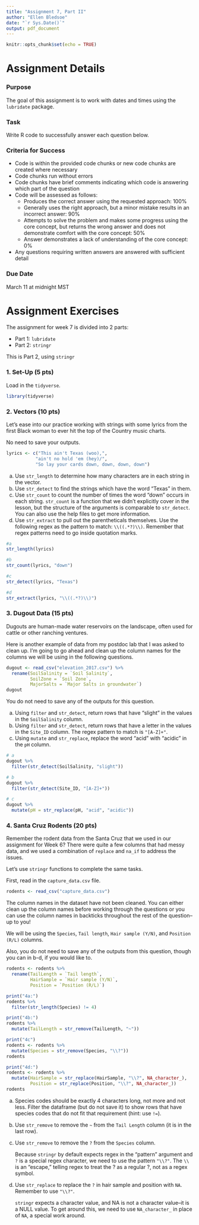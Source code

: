 ```yaml
---
title: "Assignment 7, Part II"
author: "Ellen Bledsoe"
date: "`r Sys.Date()`"
output: pdf_document
---
```


```r
knitr::opts_chunk$set(echo = TRUE)
```

# Assignment Details

### Purpose

The goal of this assignment is to work with dates and times using the `lubridate` package.

### Task

Write R code to successfully answer each question below.

### Criteria for Success

-   Code is within the provided code chunks or new code chunks are created where necessary
-   Code chunks run without errors
-   Code chunks have brief comments indicating which code is answering which part of the question
-   Code will be assessed as follows:
    -   Produces the correct answer using the requested approach: 100%
    -   Generally uses the right approach, but a minor mistake results in an incorrect answer: 90%
    -   Attempts to solve the problem and makes some progress using the core concept, but returns the wrong answer and does not demonstrate comfort with the core concept: 50%
    -   Answer demonstrates a lack of understanding of the core concept: 0%
-   Any questions requiring written answers are answered with sufficient detail

### Due Date

March 11 at midnight MST

# Assignment Exercises

The assignment for week 7 is divided into 2 parts:

-   Part 1: `lubridate`
-   Part 2: `stringr`

This is Part 2, using `stringr`

### 1. Set-Up (5 pts)

Load in the `tidyverse`.

```r
library(tidyverse)
```

### 2. Vectors (10 pts)

Let's ease into our practice working with strings with some lyrics from the first Black woman to ever hit the top of the Country music charts.

No need to save your outputs.

```r
lyrics <- c("This ain't Texas (woo),", 
           "ain't no hold 'em (hey)/",
           "So lay your cards down, down, down, down")
```

a.  Use `str_length` to determine how many characters are in each string in the vector.
b.  Use `str_detect` to find the strings which have the word "Texas" in them.
c.  Use `str_count` to count the number of times the word "down" occurs in each string. `str_count` is a function that we didn't explicitly cover in the lesson, but the structure of the arguments is comparable to `str_detect`. You can also use the help files to get more information.
d.  Use `str_extract` to pull out the parentheticals themselves. Use the following regex as the pattern to match: `\\((.*?)\\)`. Remember that regex patterns need to go inside quotation marks.

```r
#a
str_length(lyrics)

#b
str_count(lyrics, "down")

#c
str_detect(lyrics, "Texas")

#d
str_extract(lyrics, "\\((.*?)\\)")
```

### 3. Dugout Data (15 pts)

Dugouts are human-made water reservoirs on the landscape, often used for cattle or other ranching ventures.

Here is another example of data from my postdoc lab that I was asked to clean up. I'm going to go ahead and clean up the column names for the columns we will be using in the following questions.

```r
dugout <- read_csv("elevation_2017.csv") %>% 
  rename(SoilSalinity = `Soil Salinity`,
         SoilZone = `Soil Zone`,
         MajorSalts = `Major Salts in groundwater`)
dugout
```

You do not need to save any of the outputs for this question.

a.  Using `filter` and `str_detect`, return rows that have "slight" in the values in the `SoilSalinity` column.
b.  Using `filter` and `str_detect`, return rows that have a letter in the values in the `Site_ID` column. The regex pattern to match is `"[A-Z]+"`.
c.  Using `mutate` and `str_replace`, replace the word "acid" with "acidic" in the `pH` column.

```r
# a
dugout %>% 
  filter(str_detect(SoilSalinity, "slight"))

# b
dugout %>% 
  filter(str_detect(Site_ID, "[A-Z]+"))

# c 
dugout %>% 
  mutate(pH = str_replace(pH, "acid", "acidic"))
```

### 4. Santa Cruz Rodents (20 pts)

Remember the rodent data from the Santa Cruz that we used in our assignment for Week 6? There were quite a few columns that had messy data, and we used a combination of `replace` and `na_if` to address the issues.

Let's use `stringr` functions to complete the same tasks.

First, read in the `capture_data.csv` file.

```r
rodents <- read_csv("capture_data.csv")
```

The column names in the dataset have not been cleaned. You can either clean up the column names before working through the questions or you can use the column names in backticks throughout the rest of the question--up to you!

We will be using the `Species`, `Tail length`, `Hair sample (Y/N)`, and `Position (R/L)` columns.

Also, you do not need to save any of the outputs from this question, though you can in b-d, if you would like to.

```r
rodents <- rodents %>% 
  rename(TailLength = `Tail length`,
         HairSample = `Hair sample (Y/N)`,
         Position = `Position (R/L)`)

print("4a:")
rodents %>% 
  filter(str_length(Species) != 4)

print("4b:")
rodents %>% 
  mutate(TailLength = str_remove(TailLength, "~"))

print("4c")
rodents <- rodents %>% 
  mutate(Species = str_remove(Species, "\\?"))
rodents

print("4d:")
rodents <- rodents %>% 
  mutate(HairSample = str_replace(HairSample, "\\?", NA_character_),
         Position = str_replace(Position, "\\?", NA_character_))
rodents
```

a.  Species codes should be exactly 4 characters long, not more and not less. Filter the dataframe (but do not save it) to show rows that have species codes that do not fit that requirement (hint: use `!=`).

b.  Use `str_remove` to remove the `~` from the `Tail Length` column (it is in the last row).

c.  Use `str_remove` to remove the `?` from the `Species` column.

    Because `stringr` by default expects regex in the "pattern" argument and `?` is a special regex character, we need to use the pattern `"\\?"`. The `\\` is an "escape," telling regex to treat the ? as a regular ?, not as a regex symbol.

d.  Use `str_replace` to replace the `?` in hair sample and position with `NA`. Remember to use `"\\?"`.

    `stringr` expects a character value, and NA is not a character value--it is a NULL value. To get around this, we need to use `NA_character_` in place of `NA`, a special work around.
